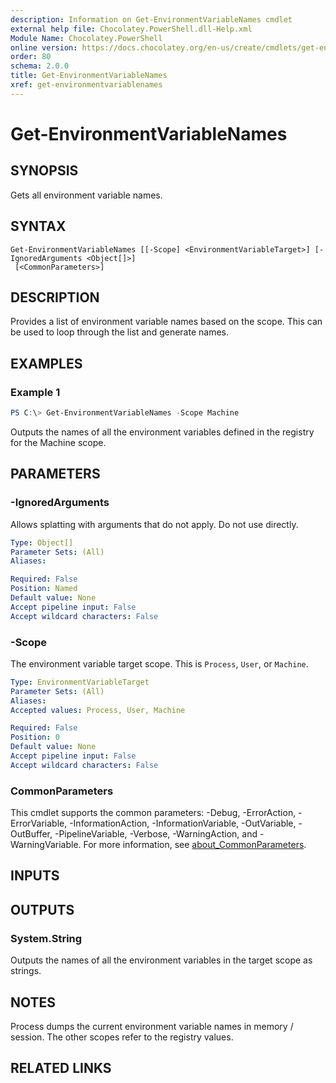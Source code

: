 ```yaml
---
description: Information on Get-EnvironmentVariableNames cmdlet
external help file: Chocolatey.PowerShell.dll-Help.xml
Module Name: Chocolatey.PowerShell
online version: https://docs.chocolatey.org/en-us/create/cmdlets/get-environmentvariablenames
order: 80
schema: 2.0.0
title: Get-EnvironmentVariableNames
xref: get-environmentvariablenames
---
```


# Get-EnvironmentVariableNames

## SYNOPSIS
Gets all environment variable names.

## SYNTAX

```
Get-EnvironmentVariableNames [[-Scope] <EnvironmentVariableTarget>] [-IgnoredArguments <Object[]>]
 [<CommonParameters>]
```

## DESCRIPTION
Provides a list of environment variable names based on the scope. This can be used to loop through the list and generate names.

## EXAMPLES

### Example 1
```powershell
PS C:\> Get-EnvironmentVariableNames -Scope Machine
```

Outputs the names of all the environment variables defined in the registry for the Machine scope.

## PARAMETERS

### -IgnoredArguments
Allows splatting with arguments that do not apply. Do not use directly.

```yaml
Type: Object[]
Parameter Sets: (All)
Aliases:

Required: False
Position: Named
Default value: None
Accept pipeline input: False
Accept wildcard characters: False
```

### -Scope
The environment variable target scope. This is `Process`, `User`, or `Machine`.

```yaml
Type: EnvironmentVariableTarget
Parameter Sets: (All)
Aliases:
Accepted values: Process, User, Machine

Required: False
Position: 0
Default value: None
Accept pipeline input: False
Accept wildcard characters: False
```

### CommonParameters
This cmdlet supports the common parameters: -Debug, -ErrorAction, -ErrorVariable, -InformationAction, -InformationVariable, -OutVariable, -OutBuffer, -PipelineVariable, -Verbose, -WarningAction, and -WarningVariable. For more information, see [about_CommonParameters](http://go.microsoft.com/fwlink/?LinkID=113216).

## INPUTS

## OUTPUTS

### System.String
Outputs the names of all the environment variables in the target scope as strings.

## NOTES
Process dumps the current environment variable names in memory / session. The other scopes refer to the registry values.

## RELATED LINKS

<Xref title="Get-EnvironmentVariableNames" value="get-environmentvariablenames" classes="mb-3 d-block" />

<Xref title="Set-EnvironmentVariable" value="set-environmentvariable" classes="mb-3 d-block" />

<Xref title="Cmdlet Reference" value="powershell-cmdlet-reference" classes="mb-3 d-block" />

<Xref title="Function Reference" value="powershell-reference" classes="d-block" />
